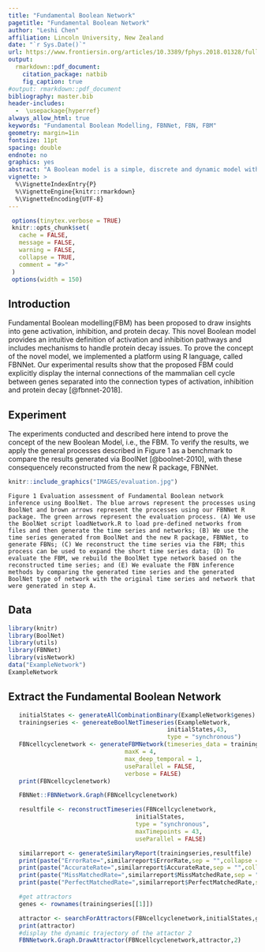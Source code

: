 ```yaml
---
title: "Fundamental Boolean Network"
pagetitle: "Fundamental Boolean Network"
author: "Leshi Chen"
affiliation: Lincoln University, New Zealand
date: "`r Sys.Date()`"
url: https://www.frontiersin.org/articles/10.3389/fphys.2018.01328/full
output:
  rmarkdown::pdf_document:
    citation_package: natbib
    fig_caption: true
#output: rmarkdown::pdf_document
bibliography: master.bib
header-includes:
  -  \usepackage{hyperref}
always_allow_html: true
keywords: "Fundamental Boolean Modelling, FBNNet, FBN, FBM"
geometry: margin=1in
fontsize: 11pt
spacing: double
endnote: no
graphics: yes
abstract: "A Boolean model is a simple, discrete and dynamic model without the need to consider the effects at the intermediate levels and is powerful in qualitatively describing large-scale system dynamics. However, little effort has been made into constructing activation and inhibition networks, which could indicate the direct roles of a gene (or its synthesised protein) as an activator or inhibitor of a target gene. The major reason for this is that the hypotheses of the current Boolean models do not provide an intuitive way to identify the effects of individual activation or inhibition pathways on the target gene. Therefore, we propose to focus on the general Boolean functions at the subfunction level and further split the subfunctions into the activation and inhibition domains. As a consequence, we developed a novel data-driven Boolean model; namely, the Fundamental Boolean Model (FBM), to draw insights into gene activation and inhibition. This novel Boolean model provided an intuitive definition of activation and inhibition pathways and included mechanisms to handle protein decay issues as well as introducing uncertainty into the Boolean functions. Apart from this new concept, we also proposed a new data mining method to extract fundamental Boolean networks (FBNs) from time series data. To prove the concept of the novel model, we implemented a platform using R language, called FBNNet, based on the proposed novel Boolean model and a novel data mining technique. Our experimental results showed that the proposed FBM can explicitly display the internal connections between genes separated into the connection types of activation and inhibition, and the novel Boolean model was shown to infer GRNs from the time series data generated from an original cell cycle network with a high degree of accuracy. Moreover, the method we proposed to infer the gene regulatory networks for the novel Boolean model can be run in parallel and; hence, the computation cost is affordable. To summarise, the novel Boolean model and related FBNs could show significant trajectories in genes to reveal how genes regulated each other over a given time period. This new feature could facilitate further research about drug interactions to detect the side effects of the use of a newly-proposed drug. (source:https://www.frontiersin.org/articles/10.3389/fphys.2018.01328/full)"
vignette: >
  %\VignetteIndexEntry{P}
  %\VignetteEngine{knitr::rmarkdown}
  %\VignetteEncoding{UTF-8}
---
```


```r
 options(tinytex.verbose = TRUE)
 knitr::opts_chunk$set(
   cache = FALSE,
   message = FALSE,
   warning = FALSE,
   collapse = TRUE,
   comment = "#>"
 )
 options(width = 150)
```
## Introduction
Fundamental Boolean modelling(FBM) has been proposed to draw insights into gene activation, inhibition, and protein decay. This novel Boolean model provides an intuitive definition of activation and inhibition pathways and includes mechanisms to handle protein decay issues. To prove the concept of the novel model, we implemented a platform using R language, called FBNNet. Our experimental results show that the proposed FBM could explicitly display the internal
connections of the mammalian cell cycle between genes separated into the connection
types of activation, inhibition and protein decay [@fbnnet-2018].

## Experiment
The experiments conducted and described here intend to prove the concept of the new Boolean Model, i.e., the FBM. To verify the results, we apply the general processes described in Figure 1 as a benchmark to compare the results generated via BoolNet [@boolnet-2010], with these consequencely reconstructed from the new R package, FBNNet.

```r
knitr::include_graphics("IMAGES/evaluation.jpg")
```
```
Figure 1 Evaluation assessment of Fundamental Boolean network inference using BoolNet. The blue arrows represent the processes using BoolNet and brown arrows represent the processes using our FBNNet R package. The green arrows represent the evaluation process. (A) We use the BoolNet script loadNetwork.R to load pre-defined networks from files and then generate the time series and networks; (B) We use the time series generated from BoolNet and the new R package, FBNNet, to generate FBNs; (C) We reconstruct the time series via the FBM; this process can be used to expand the short time series data; (D) To evaluate the FBM, we rebuild the BoolNet type network based on the reconstructed time series; and (E) We evaluate the FBN inference methods by comparing the generated time series and the generated BoolNet type of network with the original time series and network that were generated in step A.
```
## Data
```r
library(knitr)
library(BoolNet)
library(utils)
library(FBNNet)
library(visNetwork)
data("ExampleNetwork")
ExampleNetwork
```

## Extract the Fundamental Boolean Network
```r
   initialStates <- generateAllCombinationBinary(ExampleNetwork$genes)
   trainingseries <- genereateBoolNetTimeseries(ExampleNetwork,
                                             initialStates,43,
                                             type = "synchronous")
   FBNcellcyclenetwork <- generateFBMNetwork(timeseries_data = trainingseries,
                                 maxK = 4,
                                 max_deep_temporal = 1,
                                 useParallel = FALSE,
                                 verbose = FALSE)
   print(FBNcellcyclenetwork)
```
```r
   FBNNet::FBNNetwork.Graph(FBNcellcyclenetwork)
```
```r
   resultfile <- reconstructTimeseries(FBNcellcyclenetwork,
                                    initialStates,
                                    type = "synchronous",
                                    maxTimepoints = 43,
                                    useParallel = FALSE)

   similarreport <- generateSimilaryReport(trainingseries,resultfile)
   print(paste("ErrorRate=",similarreport$ErrorRate,sep = "",collapse = ""))
   print(paste("AccurateRate=",similarreport$AccurateRate,sep = "",collapse = ""))
   print(paste("MissMatchedRate=",similarreport$MissMatchedRate,sep = "",collapse = ""))
   print(paste("PerfectMatchedRate=",similarreport$PerfectMatchedRate,sep = "",collapse = ""))

   #get attractors
   genes <- rownames(trainingseries[[1]])

   attractor <- searchForAttractors(FBNcellcyclenetwork,initialStates,genes)
   print(attractor)
   #display the dynamic trajectory of the attactor 2
   FBNNetwork.Graph.DrawAttractor(FBNcellcyclenetwork,attractor,2)
```
